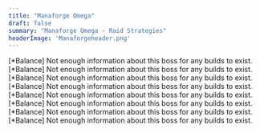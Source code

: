 ```yaml
---
title: "Manaforge Omega"
draft: false
summary: "Manaforge Omega - Raid Strategies"
headerImage: 'Manaforgeheader.png'
---
```


<BossCard title="Plexus Sentinel" id='233814'>
[*Balance] Not enough information about this boss for any builds to exist.
</BossCard>

<BossCard title="Loom'ithar" id='233815'>
[*Balance] Not enough information about this boss for any builds to exist.
</BossCard>

<BossCard title="Soulbinder Naazindhri" id='233816'>
[*Balance] Not enough information about this boss for any builds to exist.
</BossCard>

<BossCard title="Forgeweaver Araz" id='247989'>
[*Balance] Not enough information about this boss for any builds to exist.
</BossCard>

<BossCard title="The Soul Hunters" id="237661">
[*Balance] Not enough information about this boss for any builds to exist.
</BossCard>

<BossCard title="Fractillus" id='237861'>
[*Balance] Not enough information about this boss for any builds to exist.
</BossCard>

<BossCard title="Nexus-King Salhadaar" id='237763'>
[*Balance] Not enough information about this boss for any builds to exist.
</BossCard>
 
<BossCard title="Dimensius" id='233824'>
[*Balance] Not enough information about this boss for any builds to exist.
</BossCard>